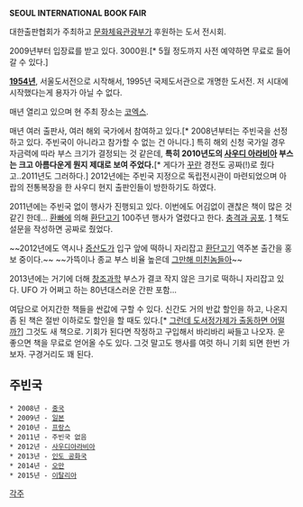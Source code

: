 '''SEOUL INTERNATIONAL BOOK FAIR'''

대한출판협회가 주최하고 [[문화체육관광부]]가 후원하는 도서 전시회.

2009년부터 입장료를 받고 있다. 3000원.[* 5월 정도까지 사전 예약하면 무료로 들어갈 수 있다.]

'''[[1954년]]''', 서울도서전으로 시작해서, 1995년 국제도서관으로 개명한 도서전. 저 시대에 시작했다는게 용자가 아닐 수 없다.

매년 열리고 있으며 현 주최 장소는 [[코엑스]].

매년 여러 출판사, 여러 해외 국가에서 참여하고 있다.[* 2008년부터는 주빈국을 선정하고 있다. 주빈국이 아니라고 참가할 수 없는 건 아니다.] 특히 해외 신청 국가일 경우 자금력에 따라 부스 크기가 결정되는 것 같은데, '''특히 2010년도의 [[사우디 아라비아]] 부스는 크고 아름다운게 뭔지 제대로 보여 주었다.'''[* 게다가 [[꾸란]] 경전도 공짜(!)로 줬다고..2011년도 그러하다.] 2012년에는 주빈국 지정으로 독립전시관이 마련되었으며 아랍의 전통복장을 한 사우디 현지 출판인들이 방한하기도 하였다.

2011년에는 주빈국 없이 행사가 진행되고 있다. 이번에도 어김없이 괜찮은 책이 많은 것 같긴 한데… [[환빠]]에 의해 [[환단고기]] 100주년 행사가 열렸다고 한다. [[충격과 공포]]. [http://www.typemoon.net/bbs/board.php?bo_table=review&wr_id=106647] 책도 설문을 작성하면 공짜로 줬었다.

~~2012년에도 역시나 [[증산도]]가 입구 앞에 떡하니 자리잡고 [[환단고기]] 역주본 출간을 홍보 중이다.~~ ~~가뜩이나 종교 부스 비율 높은데 [[그만해 미친놈들아]]~~

2013년에는 거기에 더해 [[창조과학]] 부스가 결코 작지 않은 크기로 떡하니 자리잡고 있다. UFO 가 어쩌고 하는 80년대스러운 간판 포함...

여담으로 어지간한 책들을 싼값에 구할 수 있다. 신간도 거의 반값 할인을 하고, 나온지 좀 된 책은 절반 이하로도 할인을 할 때도 있다.[* [[드라군 놀이|그런데 도서정가제가 출동하면 어떨까?]]] 그것도 새 책으로. 기회가 된다면 작정하고 구입해서 바리바리 싸들고 나오자. 운 좋으면 책을 무료로 얻어올 수도 있다. 그것 말고도 행사를 여럿 하니 기회 되면 한번 가보자. 구경거리도 꽤 된다.
== 주빈국 ==
 * 2008년 - [[중국]]
 * 2009년 - [[일본]]
 * 2010년 - [[프랑스]] 
 * 2011년 - 주빈국 없음
 * 2012년 - [[사우디아라비아]] 
 * 2013년 - [[인도 공화국]]
 * 2014년 - [[오만]]
 * 2015년 - [[이탈리아]]

[[각주]]
